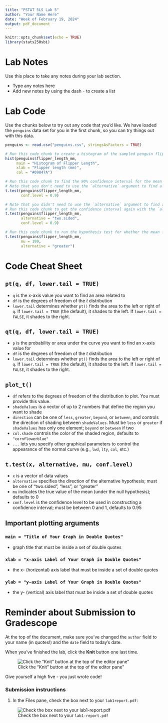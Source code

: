 ```yaml
---
title: "PSTAT 5LS Lab 5"
author: "Your Name Here"
date: "Week of February 19, 2024"
output: pdf_document
---
```

```r
knitr::opts_chunk$set(echo = TRUE)
library(stats250sbi)
```

# Lab Notes

Use this place to take any notes during your lab section.

- Type any notes here
- Add new notes by using the dash `-` to create a list

# Lab Code

Use the chunks below to try out any code that you'd like. We have loaded the `penguins` data set for you in the first chunk, so you can try things out with this data.

```r
penguins <- read.csv("penguins.csv", stringsAsFactors = TRUE)
```

```r
# Run this code chunk to create a histogram of the sampled penguin flipper lengths. 
hist(penguins$flipper_length_mm,
     main = "Histogram of Flipper Length",
     xlab = "Flipper length (mm)",
     col = "#09847A")
```

```r
# Run this code chunk to find the 90% confidence interval for the mean flipper length of all penguins in Palmer Archipelago
# Note that you don't need to use the `alternative` argument to find a confidence interval. If you would like to include 
t.test(penguins$flipper_length_mm, 
       conf.level = 0.9)
```

```r
# Note that you didn't need to use the `alternative` argument to find a confidence interval. If you would like to include that argument, be sure to use "two.sided" 
# Run this code chunk to get the confidence interval again with the `alternative` argument added in
t.test(penguins$flipper_length_mm, 
       alternative = "two.sided",
       conf.level = 0.9)
```

```r
# Run this code chunk to run the hypothesis test for whether the mean flipper length of all penguins is greater than 199 mm
t.test(penguins$flipper_length_mm, 
       mu = 199, 
       alternative = "greater")
```

# Code Cheat Sheet

## `pt(q, df, lower.tail = TRUE)`

- `q` is the x-axis value you want to find an area related to
- `df` is the degrees of freedom of the $t$ distribution
- `lower.tail` determines whether `pt()` finds the area to the left or right of `q`. If `lower.tail = TRUE` (the default), it shades to the left. If `lower.tail = FALSE`, it shades to the right.
  
## `qt(q, df, lower.tail = TRUE)`

- `p` is the probability or area under the curve you want to find an x-axis value for
- `df` is the degrees of freedom of the $t$ distribution
- `lower.tail` determines whether `pt()` finds the area to the left or right of `q`. If `lower.tail = TRUE` (the default), it shades to the left. If `lower.tail = FALSE`, it shades to the right.
  
## `plot_t()`

- `df` refers to the degrees of freedom of the distribution to plot. You must provide this value.
- `shadeValues` is a vector of up to 2 numbers that define the region you want to shade
- `direction` can be one of `less`, `greater`, `beyond`, or `between`, and controls the direction of shading between `shadeValues`. Must be `less` or `greater` if `shadeValues` has only one element; `beyond` or `between` if two
- `col.shade` controls the color of the shaded region, defaults to `"cornflowerblue"`
- `...` lets you specify other graphical parameters to control the appearance of the normal curve (e.g., `lwd`, `lty`, `col`, etc.)

## `t.test(x, alternative, mu, conf.level)`
- `x` is a vector of data values
- `alternative` specifies the direction of the alternative hypothesis; must be one of "two.sided", "less", or "greater"
- `mu` indicates the true value of the mean (under the null hypothesis); defaults to 0
- `conf.level` is the confidence level to be used in constructing a confidence interval; must be between 0 and 1, defaults to 0.95

## Important plotting arguments

### `main = "Title of Your Graph in Double Quotes"`

- graph title that must be inside a set of double quotes

### `xlab = "x-axis Label of Your Graph in Double Quotes"`

- the x- (horizontal) axis label that must be inside a set of double quotes

### `ylab = "y-axis Label of Your Graph in Double Quotes"`

- the y- (vertical) axis label that must be inside a set of double quotes

# Reminder about Submission to Gradescope

At the top of the document, make sure you've changed the `author` field to your name (in quotes!) and the `date` field to today's date. 

When you've finished the lab, click the **Knit** button one last time.<br />

![Click the "Knit" button at the top of the editor pane"](assets/images/knit-button.png)

Give yourself a high five - you just wrote code! 

### Submission instructions
<!-- This is a comment and will not show up in your document. Note that the
numbering here is all 1's. This will automatically be converted to 1, 2, etc.
when you knit the document; writing all 1's makes it so you don't have to
constantly update the numbering when you move things around in editing! -->

1. In the Files pane, check the box next to your `lab1report.pdf`: </br>
  
  ![Check the box next to your `lab1-report.pdf`](assets/images/pdf_checkbox.png)